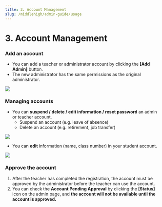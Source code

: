 ```yaml
---
title: 3. Account Management
slug: /middlehigh/admin-guide/usage
---
```



# 3. Account Management

### Add an account

- You can add a teacher or administrator account by clicking the **[Add Admin]** button.
- The new administrator has the same permissions as the original administrator.

<Image src="/img/en/elementary/admin/03-01.jpg" size="lg" />

### Managing accounts

- You can **suspend / delete / edit information / reset password** an admin or teacher account.
  - Suspend an account (e.g. leave of absence)
  - Delete an account (e.g. retirement, job transfer)

<Image src="/img/en/elementary/admin/03-02.jpg" size="lg" />

- You can **edit** information (name, class number) in your student account.

<Image src="/img/en/elementary/admin/03-03.jpg" size="lg" />

### Approve the account

1. After the teacher has completed the registration, the account must be approved by the administrator before the teacher can use the account.
2. You can check the **Account Pending Approval** by clicking the **[Status]** icon on the admin page, and **the account will not be available until the account is approved.**
